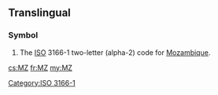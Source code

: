 ==Translingual==

===Symbol===
{{head|mul|symbol}}
# The [[ISO]] 3166-1 two-letter (alpha-2) code for [[Mozambique]].

[[Category:ISO 3166-1]]

[[cs:MZ]]
[[fr:MZ]]
[[my:MZ]]